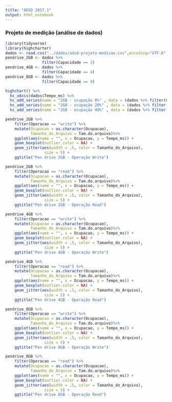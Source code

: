 ```yaml
---
title: "ADSD 2017.1"
output: html_notebook
---
```


### Projeto de medição (análise de dados)
```r
library(tidyverse)
library(highcharter)
dados <- read.csv("../dados/adsd-projeto-medicao.csv",encoding="UTF-8") 
pendrive_2GB <- dados %>%
                filter(Capacidade == 2)
pendrive_4GB <- dados %>%
                filter(Capacidade == 4)
pendrive_8GB <- dados %>%
                filter(Capacidade == 8)
```

```r
highchart() %>% 
  hc_xAxis(dados$Tempo_ms) %>% 
  hc_add_series(name = "2GB - ocupação 0%" , data = (dados %>% filter(Capacidade == 2, Ocupacao == 0, Operacao == "write"))$Tempo_ms) %>%  
  hc_add_series(name = "2GB - ocupação 20%" , data = (dados %>% filter(Capacidade == 2, Ocupacao == 20, Operacao == "write"))$Tempo_ms) %>%  
  hc_add_series(name = "2GB - ocupação 40%" , data = (dados %>% filter(Capacidade == 2, Ocupacao == 40, Operacao == "write"))$Tempo_ms)
```


```r
pendrive_2GB %>% 
    filter(Operacao == "write") %>% 
    mutate(Ocupacao = as.character(Ocupacao),
           Tamanho_do_Arquivo = Tam.do.arquivo)%>%
    ggplot(aes(name = "", x = Ocupacao, y = Tempo_ms)) + 
    geom_boxplot(outlier.color = NA) +   
    geom_jitter(aes(width = .5, color = Tamanho_do_Arquivo),
                 size = 5) +
    ggtitle("Pen drive 2GB - Operação Write")
```

```r
pendrive_2GB %>% 
    filter(Operacao == "read") %>% 
    mutate(Ocupacao = as.character(Ocupacao),
           Tamanho_do_Arquivo = Tam.do.arquivo)%>%
    ggplot(aes(name = "", x = Ocupacao, y = Tempo_ms)) + 
    geom_boxplot(outlier.color = NA) +   
    geom_jitter(aes(width = .5, color = Tamanho_do_Arquivo),
                 size = 5) +
    ggtitle("Pen drive 2GB - Operação Read")
```

```r
pendrive_4GB %>% 
    filter(Operacao == "write") %>% 
    mutate(Ocupacao = as.character(Ocupacao),
           Tamanho_do_Arquivo = Tam.do.arquivo)%>%
    ggplot(aes(name = "", x = Ocupacao, y = Tempo_ms)) + 
    geom_boxplot(outlier.color = NA) +   
    geom_jitter(aes(width = .5, color = Tamanho_do_Arquivo),
                 size = 5) +
    ggtitle("Pen drive 4GB - Operação Write")
```

```r
pendrive_4GB %>% 
    filter(Operacao == "read") %>% 
    mutate(Ocupacao = as.character(Ocupacao),
           Tamanho_do_Arquivo = Tam.do.arquivo)%>%
    ggplot(aes(name = "", x = Ocupacao, y = Tempo_ms)) + 
    geom_boxplot(outlier.color = NA) +   
    geom_jitter(aes(width = .5, color = Tamanho_do_Arquivo),
                 size = 5) +
    ggtitle("Pen drive 4GB - Operação Read")
```

```r
pendrive_8GB %>% 
    filter(Operacao == "write") %>% 
    mutate(Ocupacao = as.character(Ocupacao),
           Tamanho_do_Arquivo = Tam.do.arquivo)%>%
    ggplot(aes(name = "", x = Ocupacao, y = Tempo_ms)) + 
    geom_boxplot(outlier.color = NA) +   
    geom_jitter(aes(width = .5, color = Tamanho_do_Arquivo),
                 size = 5) +
    ggtitle("Pen drive 8GB - Operação Write")
```

```r
pendrive_8GB %>% 
    filter(Operacao == "read") %>% 
    mutate(Ocupacao = as.character(Ocupacao),
           Tamanho_do_Arquivo = Tam.do.arquivo)%>%
    ggplot(aes(name = "", x = Ocupacao, y = Tempo_ms)) + 
    geom_boxplot(outlier.color = NA) +   
    geom_jitter(aes(width = .5, color = Tamanho_do_Arquivo),
                 size = 5) +
    ggtitle("Pen drive 8GB - Operação Read")
```


